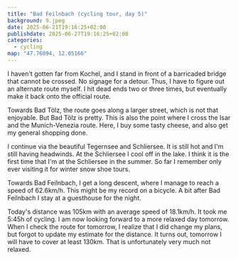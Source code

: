 ```yaml
---
title: "Bad Feilnbach (cycling tour, day 5)"
background: 9.jpeg
date: 2025-06-21T19:16:25+02:00
publishdate: 2025-06-27T19:16:25+02:00
categories:
  - cycling
map: "47.76094, 12.05166"
---
```


I haven't gotten far from Kochel, and I stand in front of a barricaded bridge
that cannot be crossed. No signage for a detour. Thus, I have to figure out an
alternate route myself. I hit dead ends two or three times, but eventually make it
back onto the official route.

<Rimg src="1.jpeg" alt="" />

Towards Bad Tölz, the route goes along a larger street, which is not that
enjoyable. But Bad Tölz is pretty. This is also the point where I cross the
Isar and the <Link to="/posts/220506-muenchen-venedig-day-1/">Munich-Venezia
route</Link>. Here, I buy some tasty cheese, and also get my general shopping
done.

<Gallery>
  <Rimg src="2.jpeg" caption="The Isar flowing through Bad Tölz." />
  <Rimg src="5.jpeg" caption="Bad Tölz" />
  <Rimg
    src="6.jpeg"
    caption="A painted stone at the bench where I took my lunch break."
  />
</Gallery>

I continue via the beautiful Tegernsee and Schliersee. It is still hot and I'm
still having headwinds. At the Schliersee I cool off in the lake. I think it is
the first time that I'm at the Schliersee in the summer. So far I remember only
ever visiting it for winter snow shoe tours.

<Pano2x src="2.jpeg" caption="Tegernsee" />

<Gallery>
  <Rimg src="8.jpeg" caption="Signage for the cycling route." />
  <Rimg
    src="10.jpeg"
    caption="A sign warning about bad road conditions and suggesting to push your bike if it has a lot of luggage. I wasn't deterred by this and did not push my bicycle."
  />
</Gallery>

<Rimg src="11.jpeg" caption="Schliersee" />

Towards Bad Feilnbach, I get a long descent, where I manage to reach a speed of
62.6km/h. This might be my record on a bicycle. A bit after Bad Feilnbach I stay
at a guesthouse for the night.

<Gallery>
  <Rimg src="12.jpeg" alt="Landscape" />
  <Rimg src="13.jpeg" caption="Going downhill towards Bad Feilnbach." />
</Gallery>

Today's distance was 105km with an average speed of 18.1km/h. It took me 5:45h
of cycling. I am now looking forward to a more relaxed day tomorrow. When I check
the route for tomorrow, I realize that I did change my plans, but forgot to
update my estimate for the distance. It turns out, tomorrow I will have to cover
at least 130km. That is unfortunately very much not relaxed.

<GpxTrack src="20250621.gpx" />

<ElevationProfile src="20250621.gpx" />

<Nextday />
